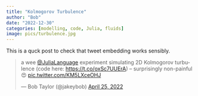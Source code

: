 ```yaml
---
title: "Kolmogorov Turbulence"
author: "Bob"
date: "2022-12-30"
categories: [modelling, code, Julia, fluids]
image: pics/turbulence.jpg
---
```


This is a quck post to check that tweet embedding works sensibly. 

<blockquote class="twitter-tweet"><p lang="en" dir="ltr">a wee <a href="https://twitter.com/JuliaLanguage?ref_src=twsrc%5Etfw">@JuliaLanguage</a> experiment simulating 2D Kolmogorov turbulence (code here: <a href="https://t.co/oxSc7UUErA">https://t.co/oxSc7UUErA</a>) – surprisingly non-painful😍 <a href="https://t.co/KM5LXceOHJ">pic.twitter.com/KM5LXceOHJ</a></p>&mdash; Bob Taylor (@jakeybob) <a href="https://twitter.com/jakeybob/status/1518711458187644928?ref_src=twsrc%5Etfw">April 25, 2022</a></blockquote> <script async src="https://platform.twitter.com/widgets.js" charset="utf-8"></script>